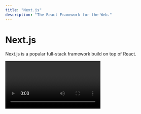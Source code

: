 ```yaml
---
title: "Next.js"
description: "The React Framework for the Web."
---
```



# Next.js

Next.js is a popular full-stack framework build on top of React.

<Video id="W4UhNo3HAMw" />

Check out
[Theo’s Next.js Conf talk](https://www.youtube.com/watch?v=W4UhNo3HAMw) to get a
better understanding of what Next.js is and how it works.

## Why should I use it?

...

## Useful Resources

| Resource                       | Link                                                           |
| ------------------------------ | -------------------------------------------------------------- |
| Next.js Documentation          | [nextjs.org/docs](https://nextjs.org/docs)                     |
| Next.js GitHub Repository      | [github.com/vercel/next.js](https://github.com/vercel/next.js) |
| Next.js Blog                   | [nextjs.org/blog](https://nextjs.org/blog)                     |
| Next.js Discord                | [discord.gg/nextjs](https://nextjs.org/discord)                |
| Next.js Twitter                | [twitter.com/nextjs](https://twitter.com/nextjs)               |
| Next.js/Vercel YouTube Channel | [youtube.com/c/Nextjs](https://www.youtube.com/c/VercelHQ)     |

